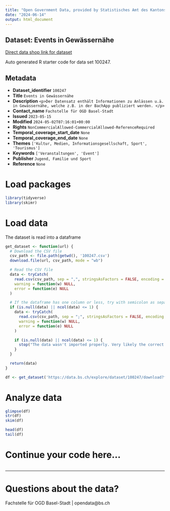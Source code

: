 ```yaml
---
title: "Open Government Data, provided by Statistisches Amt des Kantons Basel-Stadt - Fachstelle OGD"
date: "2024-06-14"
output: html_document
---
```


## Dataset: Events in Gewässernähe

[Direct data shop link for dataset](https://data.bs.ch/explore/dataset/100247)

Auto generated R starter code for data set 100247.

## Metadata

- **Dataset_identifier** `100247`
- **Title** `Events in Gewässernähe`
- **Description** `<p>Der Datensatz enthält Informationen zu Anlässen u.ä. in Gewässernähe, welche z.B. in der BachApp publiziert werden. </p>`
- **Contact_name** `Fachstelle für OGD Basel-Stadt`
- **Issued** `2023-05-15`
- **Modified** `2024-05-02T07:16:01+00:00`
- **Rights** `NonCommercialAllowed-CommercialAllowed-ReferenceRequired`
- **Temporal_coverage_start_date** `None`
- **Temporal_coverage_end_date** `None`
- **Themes** `['Kultur, Medien, Informationsgesellschaft, Sport', 'Tourismus']`
- **Keywords** `['Veranstaltungen', 'Event']`
- **Publisher** `Jugend, Familie und Sport`
- **Reference** `None`


# Load packages

```r

library(tidyverse)
library(skimr)

```

# Load data

The dataset is read into a dataframe

```r
get_dataset <- function(url) {
  # Download the CSV file
  csv_path <- file.path(getwd(), '100247.csv')
  download.file(url, csv_path, mode = "wb")

  # Read the CSV file
  data <- tryCatch(
    read.csv(csv_path, sep = ",", stringsAsFactors = FALSE, encoding = "UTF-8"),
    warning = function(w) NULL,
    error = function(e) NULL
  )

  # If the dataframe has one column or less, try with semicolon as separator
  if (is.null(data) || ncol(data) <= 1) {
    data <- tryCatch(
      read.csv(csv_path, sep = ";", stringsAsFactors = FALSE, encoding = "UTF-8"),
      warning = function(w) NULL,
      error = function(e) NULL
    )

    if (is.null(data) || ncol(data) <= 1) {
      stop("The data wasn't imported properly. Very likely the correct separator couldn't be found.\nPlease check the dataset manually and adjust the code.")
    }
  }

  return(data)
}
```

```r

df <- get_dataset('https://data.bs.ch/explore/dataset/100247/download?format=csv&timezone=Europe%2FZurich')

```

# Analyze data

```r

glimpse(df)
str(df)
skim(df)

head(df)
tail(df)

```

# Continue your code here...

```r

```

------------------------------------------------------------------------

# Questions about the data?

Fachstelle für OGD Basel-Stadt | opendata@bs.ch
